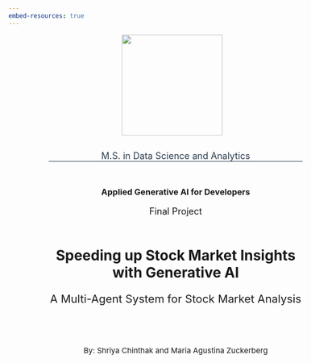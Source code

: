```yaml
---
embed-resources: true
---
```

```{=html}
<div style="width: 100%; margin-left: 80px; margin-top: 0px; margin-right: 0px; text-align: center;">
    <div style="margin-top: 0px; margin-right: 15px;">
        <a href="https://analytics.georgetown.edu/?gclid=Cj0KCQjw06-oBhC6ARIsAGuzdw2b8lno5S_FrqNrX38C02mnTq05xgDy5yRhACR6s6sf4_ynWWezrFEaAhezEALw_wcB"> 
            <img src="../images/georgetown_logo.png" width="200"/> 
        </a> 
    </div>

    <p style="margin-top: 30px; text-align: center; font-size: 18px; border-bottom: 1px solid #2c3e50; color: #2c3e50;">
        M.S. in Data Science and Analytics
    </p>

    <h3 style="margin-top: 50px; text-align: center;">Applied Generative AI for Developers</h3>
    <p style="text-align: center; font-size: 18px;">Final Project</p>
    <h1 style="margin-top: 60px; text-align: center;">Speeding up Stock Market Insights with Generative AI</h1>
    <p style="text-align: center; font-size: 22px;">A Multi-Agent System for Stock Market Analysis</p>
    <p style="margin-top: 80px; margin-bottom: 0px; text-align: center; font-size: 15px;">By: Shriya Chinthak and Maria Agustina Zuckerberg</p>
</div>
```